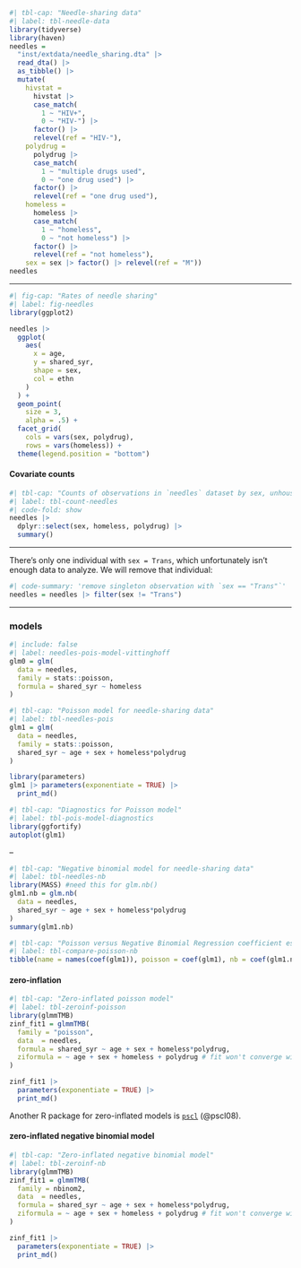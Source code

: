 ```r
#| tbl-cap: "Needle-sharing data"
#| label: tbl-needle-data
library(tidyverse)
library(haven)
needles = 
  "inst/extdata/needle_sharing.dta" |> 
  read_dta() |>
  as_tibble() |>
  mutate(
    hivstat =
      hivstat |>
      case_match(
        1 ~ "HIV+",
        0 ~ "HIV-") |> 
      factor() |> 
      relevel(ref = "HIV-"),
    polydrug =
      polydrug |>
      case_match(
        1 ~ "multiple drugs used",
        0 ~ "one drug used") |>
      factor() |>
      relevel(ref = "one drug used"),
    homeless = 
      homeless |> 
      case_match(
        1 ~ "homeless", 
        0 ~ "not homeless") |>
      factor() |>
      relevel(ref = "not homeless"),
    sex = sex |> factor() |> relevel(ref = "M"))
needles
```

---

```r
#| fig-cap: "Rates of needle sharing"
#| label: fig-needles
library(ggplot2)

needles |> 
  ggplot(
    aes(
      x = age,
      y = shared_syr,
      shape = sex,
      col = ethn
    )
  ) + 
  geom_point(
    size = 3, 
    alpha = .5) +
  facet_grid(
    cols = vars(sex, polydrug), 
    rows = vars(homeless)) +
  theme(legend.position = "bottom")
```

#### Covariate counts

```r
#| tbl-cap: "Counts of observations in `needles` dataset by sex, unhoused status, and multiple drug use"
#| label: tbl-count-needles
#| code-fold: show
needles |> 
  dplyr::select(sex, homeless, polydrug) |> 
  summary()
```

---

There's only one individual with `sex = Trans`, 
which unfortunately isn't enough data to analyze.
We will remove that individual:

```r
#| code-summary: 'remove singleton observation with `sex == "Trans"`'
needles = needles |> filter(sex != "Trans")

```

---

### models {.smaller}

```r
#| include: false
#| label: needles-pois-model-vittinghoff
glm0 = glm(
  data = needles,
  family = stats::poisson,
  formula = shared_syr ~ homeless
)
```

```r
#| tbl-cap: "Poisson model for needle-sharing data"
#| label: tbl-needles-pois
glm1 = glm(
  data = needles,
  family = stats::poisson,
  shared_syr ~ age + sex + homeless*polydrug
)

library(parameters)
glm1 |> parameters(exponentiate = TRUE) |> 
  print_md()
```


```r
#| tbl-cap: "Diagnostics for Poisson model"
#| label: tbl-pois-model-diagnostics
library(ggfortify)
autoplot(glm1)
```

--

```r
#| tbl-cap: "Negative binomial model for needle-sharing data"
#| label: tbl-needles-nb
library(MASS) #need this for glm.nb()
glm1.nb = glm.nb(
  data = needles,
  shared_syr ~ age + sex + homeless*polydrug
)
summary(glm1.nb)
```

```r
#| tbl-cap: "Poisson versus Negative Binomial Regression coefficient estimates"
#| label: tbl-compare-poisson-nb
tibble(name = names(coef(glm1)), poisson = coef(glm1), nb = coef(glm1.nb))
```

#### zero-inflation

```r
#| tbl-cap: "Zero-inflated poisson model"
#| label: tbl-zeroinf-poisson
library(glmmTMB)
zinf_fit1 = glmmTMB(
  family = "poisson",
  data  = needles,
  formula = shared_syr ~ age + sex + homeless*polydrug,
  ziformula = ~ age + sex + homeless + polydrug # fit won't converge with interaction
)

zinf_fit1 |> 
  parameters(exponentiate = TRUE) |> 
  print_md()

```

::: notes

Another R package for zero-inflated models is [`pscl`](https://cran.r-project.org/web/packages/pscl/index.html) (@pscl08).

:::

#### zero-inflated negative binomial model

```r
#| tbl-cap: "Zero-inflated negative binomial model"
#| label: tbl-zeroinf-nb
library(glmmTMB)
zinf_fit1 = glmmTMB(
  family = nbinom2,
  data  = needles,
  formula = shared_syr ~ age + sex + homeless*polydrug,
  ziformula = ~ age + sex + homeless + polydrug # fit won't converge with interaction
)

zinf_fit1 |> 
  parameters(exponentiate = TRUE) |> 
  print_md()

```

